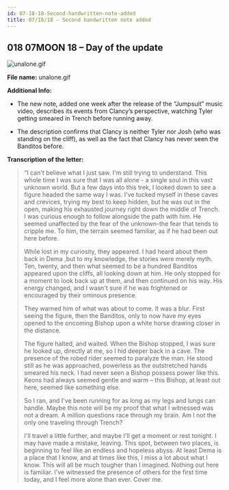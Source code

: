 ```yaml
---
id: 07-18-18-Second-handwritten-note-added
title: 07/18/18 - Second handwritten note added
---
```


## 018 07MOON 18  – Day of the update

![unalone.gif](./assets/unalone.gif)

**File name:** unalone.gif

**Additional Info:**

- The new note, added one week after the release of the “Jumpsuit” music video, describes its events from Clancy’s perspective, watching Tyler getting smeared in Trench before running away.

- The description confirms that Clancy is neither Tyler nor Josh (who was standing on the cliff), as well as the fact that Clancy has never seen the Banditos before.

**Transcription of the letter:**
> “I can't believe what I just saw. I'm still trying to understand. This whole time I was sure that I was all alone - a single soul in this vast unknown world. But a few days into this trek, I looked down to see a figure headed the same way I was. I've tucked myself in these caves and crevices, trying my best to keep hidden, but he was out in the open, making his exhausted journey right down the middle of Trench. I was curious enough to follow alongside the path with him. He seemed unaffected by the fear of the unknown-the fear that tends to cripple me. To him, the terrain seemed familiar, as if he had been out here before.
>
> While lost in my curiosity, they appeared. I had heard about them back in Dema ,but to my knowledge, the stories were merely myth. Ten, twenty, and then what seemed to be a hundred Banditos appeared upon the cliffs, all looking down at him. He only stopped for a moment to look back up at them, and then continued on his way. His energy changed, and I wasn't sure if he was frightened or encouraged by their ominous presence.
>
> They warned him of what was about to come. It was a blur. First seeing the figure, then the Banditos, only to now have my eyes opened to the oncoming Bishop upon a white horse drawing closer in the distance.
>
> The figure halted, and waited. When the Bishop stopped, I was sure he looked up, directly at me, so I hid deeper back in a cave. The presence of the robed rider seemed to paralyze the man. He stood still as he was approached, powerless as the outstretched hands smeared his neck. I had never seen a Bishop possess power like this. Keons had always seemed gentle and warm – this Bishop, at least out here, seemed like something else.
>
> So I ran, and I've been running for as long as my legs and lungs can handle. Maybe this note will be my proof that what I witnessed was not a dream. A million questions race through my brain. Am I not the only one traveling through Trench?
>
> I'll travel a little further, and maybe I'll get a moment or rest tonight. I may have made a mistake, leaving. This spot, between two places, is beginning to feel like an endless and hopeless abyss. At least Dema is a place that I know, and at times like this, I miss a lot about what I know. This will all be much tougher than I imagined. Nothing out here is familiar. I've witnessed the presence of others for the first time today, and I feel more alone than ever. Cover me.